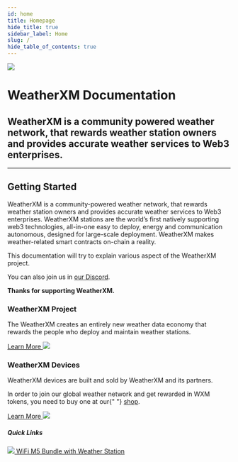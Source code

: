```yaml
---
id: home
title: Homepage
hide_title: true
sidebar_label: Home
slug: /
hide_table_of_contents: true
---
```



<div class="row">
  <div class="col col--8">
    <img src={useBaseUrl("img/home/wxm-banner.svg")} />
  </div>
  <div class="col col--8 marginTop">
    <h1>WeatherXM Documentation</h1>
    <h2 className="subtitle">
      WeatherXM is a community powered weather network, that rewards weather
      station owners and provides accurate weather services to Web3 enterprises.
    </h2>
  </div>
</div>

<hr />

## Getting Started

WeatherXM is a community-powered weather network, that rewards weather station owners and provides accurate weather services to Web3 enterprises.
WeatherXM stations are the world’s first natively supporting web3 technologies, all-in-one easy to deploy, energy and communication autonomous, designed for large-scale deployment.
WeatherXM makes weather-related smart contracts on-chain a reality.

This documentation will try to explain various aspect of the WeatherXM project.

You can also join us in [our Discord](https://weatherxm.com/discord).

**Thanks for supporting WeatherXM.**

<div class="row marginTop">
  <div class="col">
    <h3>WeatherXM Project</h3>
    <p>
      The WeatherXM creates an entirely new weather data economy that rewards
      the people who deploy and maintain weather stations.
    </p>
    <a href="/project">
      Learn More
      <img className="arrow-right" src={useBaseUrl("img/icons/arrow-right.svg")} />
    </a>
  </div>
  <div class="col">
    <h3>WeatherXM Devices</h3>
    <p>WeatherXM devices are built and sold by WeatherXM and its partners.</p>
    <p>
      In order to join our global weather network and get rewarded in WXM
      tokens, you need to buy one at our{" "}
      <a href="https://weatherxm.com/shop/">shop</a>.
    </p>
    <a href="/wxm-devices">
      Learn More
      <img className="arrow-right" src={useBaseUrl("img/icons/arrow-right.svg")} />
    </a>
    <h5 class="quick-links">Quick Links</h5>
    <a className="block" href="/wxm-devices/wifi-m5-bundle/">
      <img className="readmeIcon" src={useBaseUrl("img/icons/readme.svg")} />
      WiFi M5 Bundle with Weather Station
    </a>
  </div>
</div>
